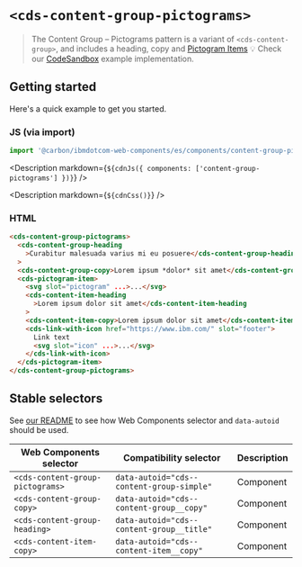 
# `<cds-content-group-pictograms>`

> The Content Group – Pictograms pattern is a variant of `<cds-content-group>`,
> and includes a heading, copy and
> [Pictogram Items](http://www.ibm.com/standards/carbon/web-components/?path=/story/components-pictogram-item--default)
> 💡 Check our
> [CodeSandbox](https://githubbox.com/carbon-design-system/carbon-for-ibm-dotcom/tree/main/packages/web-components/examples/codesandbox/components/content-group-pictograms)
> example implementation.

## Getting started

Here's a quick example to get you started.

### JS (via import)

```javascript
import '@carbon/ibmdotcom-web-components/es/components/content-group-pictograms/index.js';
```

<Description
  markdown={`${cdnJs({ components: ['content-group-pictograms'] })}`}
/>

<Description markdown={`${cdnCss()}`} />

### HTML

```html
<cds-content-group-pictograms>
  <cds-content-group-heading
    >Curabitur malesuada varius mi eu posuere</cds-content-group-heading
  >
  <cds-content-group-copy>Lorem ipsum *dolor* sit amet</cds-content-group-copy>
  <cds-pictogram-item>
    <svg slot="pictogram" ...>...</svg>
    <cds-content-item-heading
      >Lorem ipsum dolor sit amet</cds-content-item-heading
    >
    <cds-content-item-copy>Lorem ipsum dolor sit amet</cds-content-item-copy>
    <cds-link-with-icon href="https://www.ibm.com/" slot="footer">
      Link text
      <svg slot="icon" ...>...</svg>
    </cds-link-with-icon>
  </cds-pictogram-item>
</cds-content-group-pictograms>
```

## Stable selectors

See
[our README](https://github.com/carbon-design-system/carbon-for-ibm-dotcom/tree/main/packages/web-components#stable-selectors-for-analytics-and-integratione2e-testing-in-web-components)
to see how Web Components selector and `data-autoid` should be used.

| Web Components selector          | Compatibility selector                    | Description |
| -------------------------------- | ----------------------------------------- | ----------- |
| `<cds-content-group-pictograms>` | `data-autoid="cds--content-group-simple"` | Component   |
| `<cds-content-group-copy>`       | `data-autoid="cds--content-group__copy"`  | Component   |
| `<cds-content-group-heading>`    | `data-autoid="cds--content-group__title"` | Component   |
| `<cds-content-item-copy>`        | `data-autoid="cds--content-item__copy"`   | Component   |

<Description markdown={contributing} />
